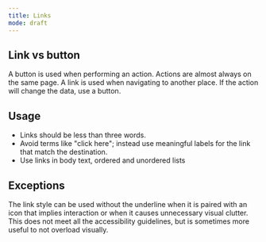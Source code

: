 ```yaml
---
title: Links
mode: draft
---
```


## Link vs button

A button is used when performing an action. Actions are almost always on the same page. A link is used when navigating to another place. If the action will change the data, use a button. 


## Usage

- Links should be less than three words.
- Avoid terms like "click here"; instead use meaningful labels for the link that match the destination. 
- Use links in body text, ordered and unordered lists


## Exceptions

The link style can be used without the underline when it is paired with an icon that implies interaction or when it causes unnecessary visual clutter. This does not meet all the accessibility guidelines, but is sometimes more useful to not overload visually.
